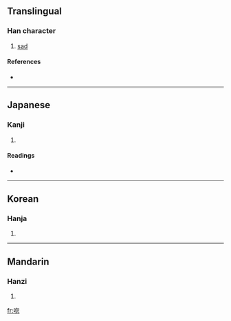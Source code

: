 ==Translingual==

===Han character===
{{Han char|rn=30|rad=口|as=08|sn=11|four=|canj=口心竹心 (RPHP)}}

# [[sad]]

====References====
* {{Han ref|kx=0194.170|dkj=03788|dj=0414.220|hdz=10644.090|uh=553F|ud=21823}}

----

==Japanese==

===Kanji===
{{ja-kanji|grade=|rs=口08}}

# {{defn|Japanese}}

====Readings====
* {{ja-readings|on=[[こつ]] (kotsu), [[こち]] (kochi)|kun=[[うれえる]] (ureeru)}}

----

==Korean==

===Hanja===
{{ko-hanja|hangeul=홀|rv=hol|mr=hol}}

# {{defn|Korean}}

----

==Mandarin==

===Hanzi===
{{cmn-hanzi|pin=[[hū]] ([[hu1]])|wg=hu<sup>1</sup>}}

# {{defn|Mandarin}}

[[fr:唿]]